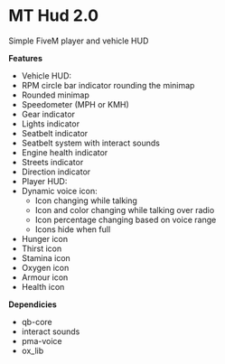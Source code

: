 # MT Hud 2.0
Simple FiveM player and vehicle HUD

**Features**
- Vehicle HUD: 
 - RPM circle bar indicator rounding the minimap
 - Rounded minimap
 - Speedometer (MPH or KMH)
 - Gear indicator
 - Lights indicator
 - Seatbelt indicator
 - Seatbelt system with interact sounds
 - Engine health indicator
 - Streets indicator
 - Direction indicator
- Player HUD:
 - Dynamic voice icon:
   - Icon changing while talking
   - Icon and color changing while talking over radio
   - Icon percentage changing based on voice range
   - Icons hide when full
  - Hunger icon
  - Thirst icon
  - Stamina icon
  - Oxygen icon
  - Armour icon
  - Health icon

**Dependicies**
- qb-core
- interact sounds
- pma-voice
- ox_lib